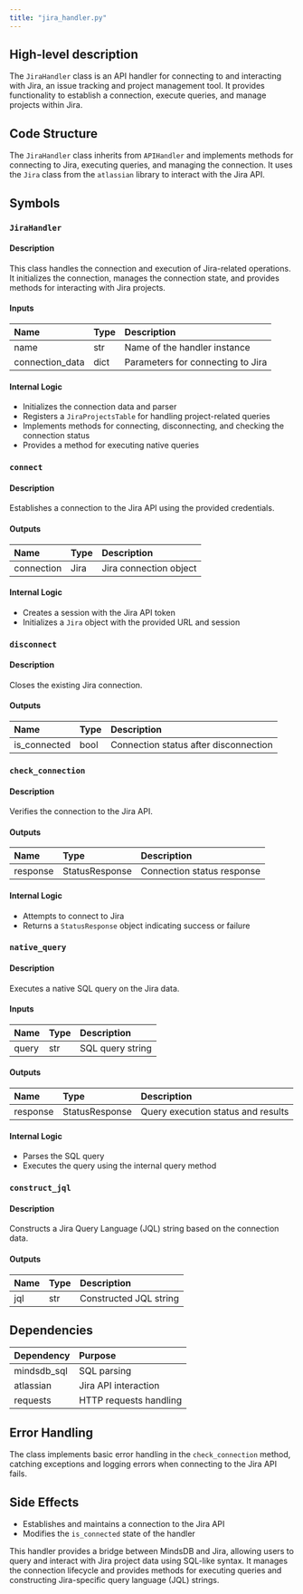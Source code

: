 ```yaml
---
title: "jira_handler.py"
---
```


## High-level description
The `JiraHandler` class is an API handler for connecting to and interacting with Jira, an issue tracking and project management tool. It provides functionality to establish a connection, execute queries, and manage projects within Jira.

## Code Structure
The `JiraHandler` class inherits from `APIHandler` and implements methods for connecting to Jira, executing queries, and managing the connection. It uses the `Jira` class from the `atlassian` library to interact with the Jira API.

## Symbols

### `JiraHandler`
#### Description
This class handles the connection and execution of Jira-related operations. It initializes the connection, manages the connection state, and provides methods for interacting with Jira projects.

#### Inputs
| Name | Type | Description |
|:-----|:-----|:------------|
| name | str | Name of the handler instance |
| connection_data | dict | Parameters for connecting to Jira |

#### Internal Logic
- Initializes the connection data and parser
- Registers a `JiraProjectsTable` for handling project-related queries
- Implements methods for connecting, disconnecting, and checking the connection status
- Provides a method for executing native queries

### `connect`
#### Description
Establishes a connection to the Jira API using the provided credentials.

#### Outputs
| Name | Type | Description |
|:-----|:-----|:------------|
| connection | Jira | Jira connection object |

#### Internal Logic
- Creates a session with the Jira API token
- Initializes a `Jira` object with the provided URL and session

### `disconnect`
#### Description
Closes the existing Jira connection.

#### Outputs
| Name | Type | Description |
|:-----|:-----|:------------|
| is_connected | bool | Connection status after disconnection |

### `check_connection`
#### Description
Verifies the connection to the Jira API.

#### Outputs
| Name | Type | Description |
|:-----|:-----|:------------|
| response | StatusResponse | Connection status response |

#### Internal Logic
- Attempts to connect to Jira
- Returns a `StatusResponse` object indicating success or failure

### `native_query`
#### Description
Executes a native SQL query on the Jira data.

#### Inputs
| Name | Type | Description |
|:-----|:-----|:------------|
| query | str | SQL query string |

#### Outputs
| Name | Type | Description |
|:-----|:-----|:------------|
| response | StatusResponse | Query execution status and results |

#### Internal Logic
- Parses the SQL query
- Executes the query using the internal query method

### `construct_jql`
#### Description
Constructs a Jira Query Language (JQL) string based on the connection data.

#### Outputs
| Name | Type | Description |
|:-----|:-----|:------------|
| jql | str | Constructed JQL string |

## Dependencies
| Dependency | Purpose |
|:-----------|:--------|
| mindsdb_sql | SQL parsing |
| atlassian | Jira API interaction |
| requests | HTTP requests handling |

## Error Handling
The class implements basic error handling in the `check_connection` method, catching exceptions and logging errors when connecting to the Jira API fails.

## Side Effects
- Establishes and maintains a connection to the Jira API
- Modifies the `is_connected` state of the handler

This handler provides a bridge between MindsDB and Jira, allowing users to query and interact with Jira project data using SQL-like syntax. It manages the connection lifecycle and provides methods for executing queries and constructing Jira-specific query language (JQL) strings.